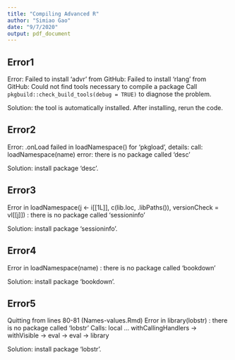 ```yaml
---
title: "Compiling Advanced R"
author: "Simiao Gao"
date: "9/7/2020"
output: pdf_document
---
```



## Error1
Error: Failed to install 'advr' from GitHub: \newline
  Failed to install 'rlang' from GitHub: \newline
  Could not find tools necessary to compile a package \newline
Call `pkgbuild::check_build_tools(debug = TRUE)` to diagnose the problem. \newline

Solution: the tool is automatically installed. After installing, rerun the code.

## Error2

Error: .onLoad failed in loadNamespace() for 'pkgload', details: \newline
  call: loadNamespace(name) \newline
  error: there is no package called ‘desc’ \newline

Solution: install package ‘desc’.

## Error3
Error in loadNamespace(j <- i[[1L]], c(lib.loc, .libPaths()), versionCheck = vI[[j]]) : \newline
  there is no package called ‘sessioninfo’ \newline

Solution: install package ‘sessioninfo’.

## Error4
Error in loadNamespace(name) : there is no package called ‘bookdown’  \newline

Solution: install package ‘bookdown’.

## Error5

Quitting from lines 80-81 (Names-values.Rmd) \newline
Error in library(lobstr) : there is no package called 'lobstr' \newline
Calls: local ... withCallingHandlers -> withVisible -> eval -> eval -> library \newline

Solution: install package ‘lobstr’.
